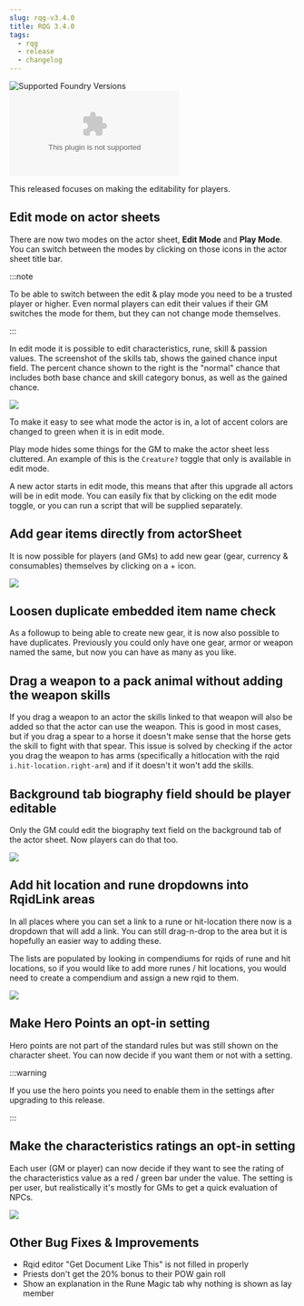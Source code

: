 ```yaml
---
slug: rqg-v3.4.0
title: RQG 3.4.0
tags:
  - rqg
  - release
  - changelog
---
```



![Supported Foundry Versions](https://img.shields.io/endpoint?url=https://foundryshields.com/version?url=https://github.com/sun-dragon-cult/fvtt-system-rqg/releases/download/v3.4.0/system.json)
![Download Count](https://img.shields.io/github/downloads/sun-dragon-cult/fvtt-system-rqg/v3.4.0/rqg.zip)

This released focuses on making the editability for players.

## Edit mode on actor sheets

<GithubIssue issue="639" repo="fvtt-system-rqg" />
<GithubIssue issue="663" repo="fvtt-system-rqg" />
<GithubIssue issue="667" repo="fvtt-system-rqg" />

There are now two modes on the actor sheet, <ThemeInvert><EditModeSvg /></ThemeInvert> **Edit Mode**
and <ThemeInvert><PlayModeSvg /></ThemeInvert> **Play Mode**. You can switch between the modes by
clicking on those icons in the actor sheet title bar.

:::note

To be able to switch between the edit & play mode you need to be a trusted player or higher. Even
normal players can edit their values if their GM switches the mode for them, but they can not change
mode themselves.

:::

In edit mode it is possible to edit characteristics, rune, skill & passion values. The screenshot of
the skills tab, shows the gained chance input field. The percent chance shown to the right is the
"normal" chance that includes both base chance and skill category bonus, as well as the gained
chance.

![](edit-mode-skills.png)

To make it easy to see what mode the actor is in, a lot of accent colors are changed to green when
it is in edit mode.

Play mode hides some things for the GM to make the actor sheet less cluttered. An example of this is
the `Creature?` toggle that only is available in edit mode.

A new actor starts in edit mode, this means that after this upgrade all actors will be in edit mode.
You can easily fix that by clicking on the edit mode toggle, or you can run a script that will be
supplied separately.

## Add gear items directly from actorSheet

<GithubIssue issue="671" repo="fvtt-system-rqg" />

It is now possible for players (and GMs) to add new gear (gear, currency & consumables) themselves
by clicking on a + icon.

![](add-gear.png)

## Loosen duplicate embedded item name check

<GithubIssue issue="672" repo="fvtt-system-rqg" />

As a followup to being able to create new gear, it is now also possible to have duplicates.
Previously you could only have one gear, armor or weapon named the same, but now you can have as
many as you like.

## Drag a weapon to a pack animal without adding the weapon skills

<GithubIssue issue="450" repo="fvtt-system-rqg" />

If you drag a weapon to an actor the skills linked to that weapon will also be added so that the
actor can use the weapon. This is good in most cases, but if you drag a spear to a horse it doesn't
make sense that the horse gets the skill to fight with that spear. This issue is solved by checking
if the actor you drag the weapon to has arms (specifically a hitlocation with the rqid
`i.hit-location.right-arm`) and if it doesn't it won't add the skills.

## Background tab biography field should be player editable

<GithubIssue issue="670" repo="fvtt-system-rqg" />

Only the GM could edit the biography text field on the background tab of the actor sheet. Now
players can do that too.

![](biography-player-editable.png)

## Add hit location and rune dropdowns into RqidLink areas

<GithubIssue issue="656" repo="fvtt-system-rqg" />

In all places where you can set a link to a rune or hit-location there now is a dropdown that will
add a link. You can still drag-n-drop to the area but it is hopefully an easier way to adding these.

The lists are populated by looking in compendiums for rqids of rune and hit locations, so if you
would like to add more runes / hit locations, you would need to create a compendium and assign a new
rqid to them.

![](rune-hit-location-links.png)

## Make Hero Points an opt-in setting

<GithubIssue issue="661" repo="fvtt-system-rqg" />

Hero points are not part of the standard rules but was still shown on the character sheet. You can
now decide if you want them or not with a setting.

:::warning

If you use the hero points you need to enable them in the settings after upgrading to this release.

:::

## Make the characteristics ratings an opt-in setting

Each user (GM or player) can now decide if they want to see the rating of the characteristics value
as a red / green bar under the value. The setting is per user, but realistically it's mostly for GMs
to get a quick evaluation of NPCs.

![](characteristic-rating.png)

## Other Bug Fixes & Improvements

- Rqid editor "Get Document Like This" is not filled in properly
  <GithubIssue issue="665" repo="fvtt-system-rqg" />
- Priests don't get the 20% bonus to their POW gain roll
  <GithubIssue issue="649" repo="fvtt-system-rqg" />
- Show an explanation in the Rune Magic tab why nothing is shown as lay member
  <GithubIssue issue="668" repo="fvtt-system-rqg" />
